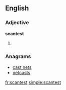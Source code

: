 ==English==

===Adjective===
'''scantest'''

# {{superlative of|[[scant]]}}

===Anagrams===
* [[cast nets#English|cast nets]]
* [[netcasts#English|netcasts]]

[[fr:scantest]]
[[simple:scantest]]